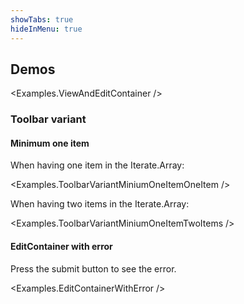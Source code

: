 ```yaml
---
showTabs: true
hideInMenu: true
---
```



## Demos

<Examples.ViewAndEditContainer />

### Toolbar variant

#### Minimum one item

When having one item in the Iterate.Array:

<Examples.ToolbarVariantMiniumOneItemOneItem />

When having two items in the Iterate.Array:

<Examples.ToolbarVariantMiniumOneItemTwoItems />

#### EditContainer with error

Press the submit button to see the error.

<Examples.EditContainerWithError />
